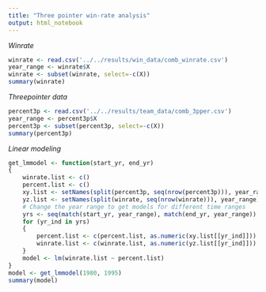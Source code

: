 ```yaml
---
title: "Three pointer win-rate analysis"
output: html_notebook
---
```


*Winrate*
```r
winrate <- read.csv('../../results/win_data/comb_winrate.csv')
year_range <- winrate$X
winrate <- subset(winrate, select=-c(X))
summary(winrate)
```

*Threepointer data*
```r
percent3p <- read.csv('../../results/team_data/comb_3pper.csv')
year_range <- percent3p$X
percent3p <- subset(percent3p, select=-c(X))
summary(percent3p)
```

*Linear modeling*
```r
get_lmmodel <- function(start_yr, end_yr)
{
    winrate.list <- c()
    percent.list <- c()
    xy.list <- setNames(split(percent3p, seq(nrow(percent3p))), year_range)
    yz.list <- setNames(split(winrate, seq(nrow(winrate))), year_range)
    # Change the year range to get models for different time ranges
    yrs <- seq(match(start_yr, year_range), match(end_yr, year_range))
    for (yr_ind in yrs)
    {
        percent.list <- c(percent.list, as.numeric(xy.list[[yr_ind]]))
        winrate.list <- c(winrate.list, as.numeric(yz.list[[yr_ind]]))
    }
    model <- lm(winrate.list ~ percent.list)
}
model <- get_lmmodel(1980, 1995)
summary(model)
```

